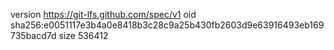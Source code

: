 version https://git-lfs.github.com/spec/v1
oid sha256:e0051117e3b4a0e8418b3c28c9a25b430fb2603d9e63916493eb169735bacd7d
size 536412
